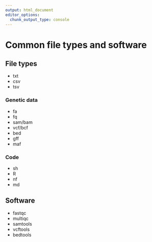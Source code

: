 ```yaml
---
output: html_document
editor_options:
  chunk_output_type: console
---
```


# Common file types and software

## File types

- txt
- csv
- tsv

### Genetic data

- fa
- fq
- sam/bam
- vcf/bcf
- bed
- gff
- maf

### Code

- sh
- R
- nf
- md

## Software

- fastqc
- multiqc
- samtools
- vcftools
- bedtools